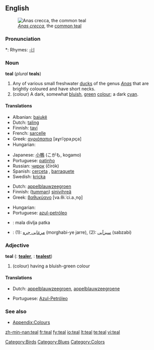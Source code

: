 {{wikipedia}}
==English==
[[Image:Sarcelleh 1.jpg|thumb|''[[Anas crecca]]'', the [[common teal]]]]

===Pronunciation===
*: Rhymes: [[Rhymes:English:-iːl|-iːl]]

===Noun===
'''teal''' (''plural'' '''teals''')

# Any of various small freshwater [[duck]]s of the genus ''[[Anas]]'' that are brightly coloured and have short necks.
# (colour) A dark, somewhat [[bluish]], [[green]] [[color|colour]]; a dark [[cyan]].
#: {{colour panel|2=008888}}

====Translations====
{{trans-top|duck}}
* Albanian: [[bajukë]]
* Dutch: [[taling]] {{m}}
* Finnish: [[tavi#Finnish|tavi]]
* French: [[sarcelle]] {{f}}
* Greek: [[αγριόπαπια]] [aɣriˈo̞paˌpça] {{f}}
* Hungarian: {{t|hu|réce}}
{{trans-mid}}
* Japanese: [[小鴨]] (こがも, kogamo)
* Portuguese: [[patinho]] {{m}}
* Russian: [[чирок]] (čirók) {{m}}
* Spanish: [[cerceta]] {{f}}, [[barraquete]] {{m}}
* Swedish: [[kricka]] {{c}}
{{trans-bottom}}

{{trans-top|colour}}
* Dutch: [[appelblauwzeegroen]] {{n}}
* Finnish: ([[tumma]]n) [[sinivihreä]]
* Greek: [[βαθυκύανο]] [va.θi.ˈci.a.ˌno̞] {{n}}
{{trans-mid}}
* Hungarian: {{t|hu|kékeszöld}}
* Portuguese: [[azul-petróleo]]
{{trans-bottom}}

{{checktrans-top}}
* {{ttbc|Bosnian}}: mala divlja patka {{f}}
* {{ttbc|Persian}}: (1): [[مرغابی جره]] (morghabi-ye jarre), (2): [[سبزآبی]] (sabzabi)
{{checktrans-bottom}}

===Adjective===
'''teal'''  ({{compar}}: '''[[tealer]]''', {{superl}}: '''[[tealest]]''')

# (colour) having a bluish-green colour

====Translations====
{{trans-top|colour}}
* Dutch: [[appelblauwzeegroen]], [[appelblauwzeegroene]]
{{trans-mid}}
* Portuguese: [[Azul-Petróleo]]
{{trans-bottom}}

===See also===
* [[Appendix:Colours]]

[[Category:Birds]]
[[Category:Blues]]
[[Category:Colors]]

[[zh-min-nan:teal]]
[[fr:teal]]
[[fy:teal]]
[[io:teal]]
[[lt:teal]]
[[te:teal]]
[[vi:teal]]